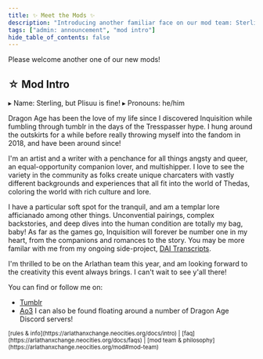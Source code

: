 ```yaml
---
title: ✨ Meet the Mods ✨
description: "Introducing another familiar face on our mod team: Sterling!"
tags: ["admin: announcement", "mod intro"]
hide_table_of_contents: false
---
```


Please welcome another one of our new mods!

## ☆ Mod Intro

▸ Name: Sterling, but Plisuu is fine! ▸ Pronouns: he/him

Dragon Age has been the love of my life since I discovered Inquisition while
fumbling through tumblr in the days of the Tresspasser hype. I hung around the
outskirts for a while before really throwing myself into the fandom in 2018, and
have been around since!

I'm an artist and a writer with a penchance for all things angsty and queer, an
equal-opportunity companion lover, and multishipper. I love to see the variety
in the community as folks create unique charcaters with vastly different
backgrounds and experiences that all fit into the world of Thedas, coloring the
world with rich culture and lore.

I have a particular soft spot for the tranquil, and am a templar lore
afficianado among other things. Unconvential pairings, complex backstories, and
deep dives into the human condition are totally my bag, baby! As far as the
games go, Inquisition will forever be number one in my heart, from the
companions and romances to the story. You may be more familar with me from my
ongoing side-project, [DAI Transcripts](https://daitranscripts.tumblr.com/).

I'm thrilled to be on the Arlathan team this year, and am looking forward to the
creativity this event always brings. I can't wait to see y'all there!

You can find or follow me on:

- [Tumblr](https://plisuu.tumblr.com/)
- [Ao3](https://archiveofourown.org/users/Plisuu) I can also be found floating
  around a number of Dragon Age Discord servers!

<small>
  [rules & info](https://arlathanxchange.neocities.org/docs/intro) |
  [faq](https://arlathanxchange.neocities.org/docs/faqs) | [mod team &
  philosophy](https://arlathanxchange.neocities.org/mod#mod-team)
</small>
